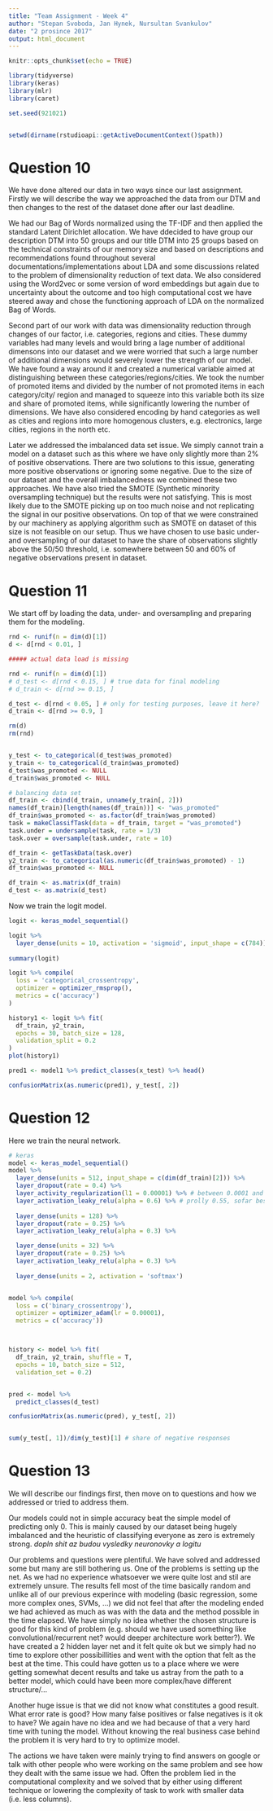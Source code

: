 ```yaml
---
title: "Team Assignment - Week 4"
author: "Stepan Svoboda, Jan Hynek, Nursultan Svankulov"
date: "2 prosince 2017"
output: html_document
---
```


```r
knitr::opts_chunk$set(echo = TRUE)
```

```r
library(tidyverse)
library(keras)
library(mlr)
library(caret)

set.seed(921021)


setwd(dirname(rstudioapi::getActiveDocumentContext()$path))
```


# Question 10

We have done altered our data in two ways since our last assignment. Firstly we will describe the way we approached the data from our DTM and then changes to the rest of the dataset done after our last deadline.

We had our Bag of Words normalized using the TF-IDF and then applied the standard Latent Dirichlet allocation. We have ddecided to have group our description DTM into 50 groups and our title DTM into 25 groups based on the technical constraints of our memory size and based on descriptions and recommendations found throughout several documentations/implementations about LDA and some discussions related to the problem of dimensionality reduction of text data. We also considered using the Word2vec or some version of word embeddings but again due to uncertainty about the outcome and too high computational cost we have steered away and chose the functioning approach of LDA on the normalized Bag of Words.

Second part of our work with data was dimensionality reduction through changes of our factor, i.e. categories, regions and cities. These dummy variables had many levels and would bring a lage number of additional dimensons into our dataset and we were worried that such a large number of additional dimensions would severely lower the strength of our model. We have found a way around it and created a numerical variable aimed at distinguishing between these categories/regions/cities. We took the number of promoted items and divided by the number of not promoted items in each category/city/ region and managed to squeeze into this variable both its size and share of promoted items, while significantly lowering the number of dimensions. We have also considered encoding by hand categories as well as cities and regions into more homogenous clusters, e.g. electronics, large cities, regions in the north etc.

Later we addressed the imbalanced data set issue. We simply cannot train a model on a dataset such as this where we have only slightly more than 2% of positive observations. There are two solutions to this issue, generating more positive observations or ignoring some negative. Due to the size of our dataset and the overall imbalancedness we combined these two approaches. We have also tried the SMOTE (Synthetic minority oversampling technique) but the results were not satisfying. This is most likely due to the SMOTE picking up on too much noise and not replicating the signal in our positive observations. On top of that we were constrained by our machinery as applying algorithm such as SMOTE on dataset of this size is not feasible on our setup. Thus we have chosen to use basic under- and oversampling of our dataset to have the share of observations slightly above the 50/50 threshold, i.e. somewhere between 50 and 60% of negative observations present in dataset.

# Question 11

We start off by loading the data, under- and oversampling and preparing them for the modeling.

```r
rnd <- runif(n = dim(d)[1])
d <- d[rnd < 0.01, ]

##### actual data load is missing

rnd <- runif(n = dim(d)[1])
# d_test <- d[rnd < 0.15, ] # true data for final modeling
# d_train <- d[rnd >= 0.15, ]

d_test <- d[rnd < 0.05, ] # only for testing purposes, leave it here?
d_train <- d[rnd >= 0.9, ]

rm(d)
rm(rnd)


y_test <- to_categorical(d_test$was_promoted)
y_train <- to_categorical(d_train$was_promoted)
d_test$was_promoted <- NULL
d_train$was_promoted <- NULL

# balancing data set
df_train <- cbind(d_train, unname(y_train[, 2]))
names(df_train)[length(names(df_train))] <- "was_promoted"
df_train$was_promoted <- as.factor(df_train$was_promoted)
task = makeClassifTask(data = df_train, target = "was_promoted")
task.under = undersample(task, rate = 1/3)
task.over = oversample(task.under, rate = 10)

df_train <- getTaskData(task.over)
y2_train <- to_categorical(as.numeric(df_train$was_promoted) - 1)
df_train$was_promoted <- NULL

df_train <- as.matrix(df_train)
d_test <- as.matrix(d_test)
```

Now we train the logit model.

```r
logit <- keras_model_sequential() 

logit %>% 
  layer_dense(units = 10, activation = 'sigmoid', input_shape = c(784)) %>% 
  
summary(logit)

logit %>% compile(
  loss = 'categorical_crossentropy',
  optimizer = optimizer_rmsprop(),
  metrics = c('accuracy')
)

history1 <- logit %>% fit(
  df_train, y2_train, 
  epochs = 30, batch_size = 128, 
  validation_split = 0.2
)
plot(history1)

pred1 <- model1 %>% predict_classes(x_test) %>% head()

confusionMatrix(as.numeric(pred1), y_test[, 2])

```


# Question 12

Here we train the neural network.

```r
# keras
model <- keras_model_sequential()
model %>% 
  layer_dense(units = 512, input_shape = c(dim(df_train)[2])) %>% 
  layer_dropout(rate = 0.4) %>% 
  layer_activity_regularization(l1 = 0.00001) %>% # between 0.0001 and 0.00001
  layer_activation_leaky_relu(alpha = 0.6) %>% # prolly 0.55, sofar best results
  
  layer_dense(units = 128) %>%
  layer_dropout(rate = 0.25) %>%
  layer_activation_leaky_relu(alpha = 0.3) %>%

  layer_dense(units = 32) %>%
  layer_dropout(rate = 0.25) %>%
  layer_activation_leaky_relu(alpha = 0.3) %>%
  
  layer_dense(units = 2, activation = 'softmax')


model %>% compile(
  loss = c('binary_crossentropy'),
  optimizer = optimizer_adam(lr = 0.00001),
  metrics = c('accuracy'))



history <- model %>% fit(
  df_train, y2_train, shuffle = T,
  epochs = 10, batch_size = 512, 
  validation_set = 0.2)


pred <- model %>% 
  predict_classes(d_test)

confusionMatrix(as.numeric(pred), y_test[, 2])


sum(y_test[, 1])/dim(y_test)[1] # share of negative responses
```


# Question 13

We will describe our findings first, then move on to questions and how we addressed or tried to address them.

Our models could not in simple accuracy beat the simple model of predicting only 0. This is mainly caused by our dataset being hugely imbalanced and the heuristic of classifying everyone as zero is extremely strong. *dopln shit az budou vysledky neuronovky a logitu*

Our problems and questions were plentiful. We have solved and addressed some but many are still bothering us. One of the problems is setting up the net. As we had no experience whatsoever we were quite lost and stil are extremely unsure. The results fell most of the time basically random and unlike all of our previous experince with modeling (basic regression, some more complex ones, SVMs, ...)
we did not feel that after the modeling ended we had achieved as much as was with the data and the method possible in the time elapsed. We have simply no idea whether the chosen structure is good for this kind of problem (e.g. should we have used something like convolutional/recurrent net? would deeper architecture work better?). We have created a 2 hidden layer net and it felt quite ok but we simply had no time to explore other possibillities and went with the option that felt as the best at the time. This could have gotten us to a place where we were getting somewhat decent results and take us astray from the path to a better model, which could have been more complex/have different structure/...

Another huge issue is that we did not know what constitutes a good result. What error rate is good? How many false positives or false negatives is it ok to have? We again have no idea and we had because of that a very hard time with tuning the model. Without knowing the real business case behind the problem it is very hard to try to optimize  model.

The actions we have taken were mainly trying to find answers on google or talk with other people who were working on the same problem and see how they dealt with the same issue we had. Often the problem lied in the computational complexity and we solved that by either using different technique or lowering the complexity of task to work with smaller data (i.e. less columns).





